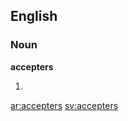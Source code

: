==English==
===Noun===
'''accepters'''
# {{plural of|[[accepter]]}}

{{anagrams:en/acceeprst}}
[[ar:accepters]]
[[sv:accepters]]